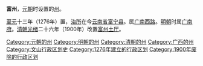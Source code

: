 '''富州'''，[[元朝|元朝]]时设置的[[州|州]]。

[[至元_(忽必烈)|至元]]十三年（1276年）置，[[治所|治所]]在今[[云南省|云南省]][[富宁县|富宁县]]。属[[广南西路|广南西路]]。[[明朝|明朝]]时属[[广南府|广南府]]。[[清朝|清朝]][[光绪|光绪]]二十六年（1900年）改置[[富州土厅|富州土厅]]。
{{明朝云南行政区划}}
{{元朝云南行政区划}}
{{元朝行政区划小作品}}
{{DEFAULTSORT:F}}
[[Category:元朝的州|Category:元朝的州]]
[[Category:明朝的州|Category:明朝的州]]
[[Category:清朝的州|Category:清朝的州]]
[[Category:广西的州|Category:广西的州]]
[[Category:文山行政区划史|Category:文山行政区划史]]
[[Category:1276年建立的行政区划|Category:1276年建立的行政区划]]
[[Category:1900年废除的行政区划|Category:1900年废除的行政区划]]